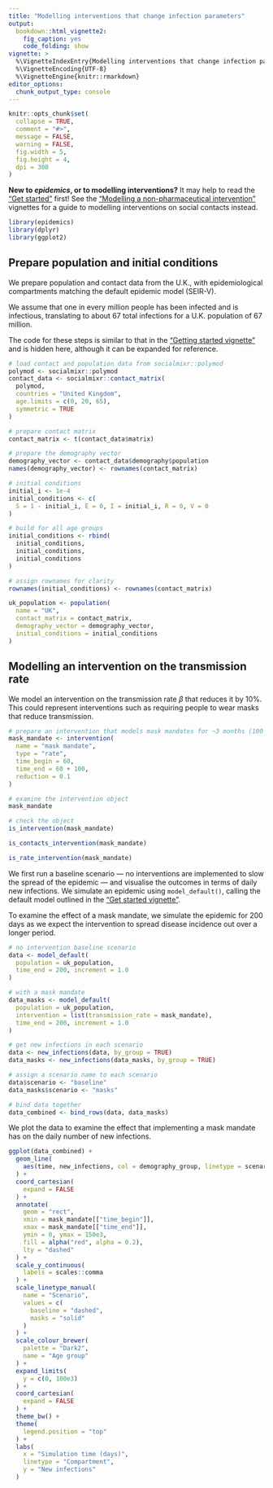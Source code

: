 ```yaml
---
title: "Modelling interventions that change infection parameters"
output:
  bookdown::html_vignette2:
    fig_caption: yes
    code_folding: show
vignette: >
  %\VignetteIndexEntry{Modelling interventions that change infection parameters}
  %\VignetteEncoding{UTF-8}
  %\VignetteEngine{knitr::rmarkdown}
editor_options: 
  chunk_output_type: console
---
```


```r
knitr::opts_chunk$set(
  collapse = TRUE,
  comment = "#>",
  message = FALSE,
  warning = FALSE,
  fig.width = 5,
  fig.height = 4,
  dpi = 300
)
```

::: {.alert .alert-warning}
**New to _epidemics_, or to modelling interventions?** It may help to read the ["Get started"](epidemics.html) first! See the ["Modelling a non-pharmaceutical intervention"](modelling_interventions.html) vignettes for a guide to modelling interventions on social contacts instead.
:::

```r
library(epidemics)
library(dplyr)
library(ggplot2)
```

## Prepare population and initial conditions

We prepare population and contact data from the U.K., with epidemiological compartments matching the default epidemic model (SEIR-V).

We assume that one in every million people has been infected and is infectious, translating to about 67 total infections for a U.K. population of 67 million.

The code for these steps is similar to that in the ["Getting started vignette"](epidemics.html) and is hidden here, although it can be expanded for reference.

```r
# load contact and population data from socialmixr::polymod
polymod <- socialmixr::polymod
contact_data <- socialmixr::contact_matrix(
  polymod,
  countries = "United Kingdom",
  age.limits = c(0, 20, 65),
  symmetric = TRUE
)

# prepare contact matrix
contact_matrix <- t(contact_data$matrix)

# prepare the demography vector
demography_vector <- contact_data$demography$population
names(demography_vector) <- rownames(contact_matrix)
```

```r
# initial conditions
initial_i <- 1e-4
initial_conditions <- c(
  S = 1 - initial_i, E = 0, I = initial_i, R = 0, V = 0
)

# build for all age groups
initial_conditions <- rbind(
  initial_conditions,
  initial_conditions,
  initial_conditions
)

# assign rownames for clarity
rownames(initial_conditions) <- rownames(contact_matrix)
```

```r
uk_population <- population(
  name = "UK",
  contact_matrix = contact_matrix,
  demography_vector = demography_vector,
  initial_conditions = initial_conditions
)
```

## Modelling an intervention on the transmission rate

We model an intervention on the transmission rate $\beta$ that reduces it by 10%.
This could represent interventions such as requiring people to wear masks that reduce transmission.

```r
# prepare an intervention that models mask mandates for ~3 months (100 days)
mask_mandate <- intervention(
  name = "mask mandate",
  type = "rate",
  time_begin = 60,
  time_end = 60 + 100,
  reduction = 0.1
)

# examine the intervention object
mask_mandate

# check the object
is_intervention(mask_mandate)

is_contacts_intervention(mask_mandate)

is_rate_intervention(mask_mandate)
```

We first run a baseline scenario --- no interventions are implemented to slow the spread of the epidemic --- and visualise the outcomes in terms of daily new infections.
We simulate an epidemic using `model_default()`, calling the default model outlined in the ["Get started vignette"](epidemics.html).

To examine the effect of a mask mandate, we simulate the epidemic for 200 days as we expect the intervention to spread disease incidence out over a longer period.

```r
# no intervention baseline scenario
data <- model_default(
  population = uk_population,
  time_end = 200, increment = 1.0
)

# with a mask mandate
data_masks <- model_default(
  population = uk_population,
  intervention = list(transmission_rate = mask_mandate),
  time_end = 200, increment = 1.0
)
```

```r
# get new infections in each scenario
data <- new_infections(data, by_group = TRUE)
data_masks <- new_infections(data_masks, by_group = TRUE)

# assign a scenario name to each scenario
data$scenario <- "baseline"
data_masks$scenario <- "masks"

# bind data together
data_combined <- bind_rows(data, data_masks)
```

We plot the data to examine the effect that implementing a mask mandate has on the daily number of new infections.

```r
ggplot(data_combined) +
  geom_line(
    aes(time, new_infections, col = demography_group, linetype = scenario)
  ) +
  coord_cartesian(
    expand = FALSE
  ) +
  annotate(
    geom = "rect",
    xmin = mask_mandate[["time_begin"]],
    xmax = mask_mandate[["time_end"]],
    ymin = 0, ymax = 150e3,
    fill = alpha("red", alpha = 0.2),
    lty = "dashed"
  ) +
  scale_y_continuous(
    labels = scales::comma
  ) +
  scale_linetype_manual(
    name = "Scenario",
    values = c(
      baseline = "dashed",
      masks = "solid"
    )
  ) +
  scale_colour_brewer(
    palette = "Dark2",
    name = "Age group"
  ) +
  expand_limits(
    y = c(0, 100e3)
  ) +
  coord_cartesian(
    expand = FALSE
  ) +
  theme_bw() +
  theme(
    legend.position = "top"
  ) +
  labs(
    x = "Simulation time (days)",
    linetype = "Compartment",
    y = "New infections"
  )
```
